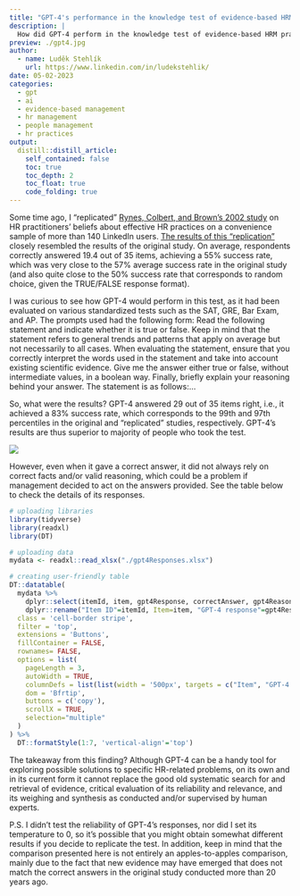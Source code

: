 ```yaml
---
title: "GPT-4's performance in the knowledge test of evidence-based HRM practices"
description: |
  How did GPT-4 perform in the knowledge test of evidence-based HRM practices? Let's check it out.
preview: ./gpt4.jpg
author:
  - name: Luděk Stehlík
    url: https://www.linkedin.com/in/ludekstehlik/
date: 05-02-2023
categories:
  - gpt
  - ai
  - evidence-based management
  - hr management
  - people management
  - hr practices
output:
  distill::distill_article:
    self_contained: false
    toc: true
    toc_depth: 2
    toc_float: true
    code_folding: true
---
```


Some time ago, I "replicated" [Rynes, Colbert, and Brown's 2002 study](https://psycnet.apa.org/record/2003-99255-001) on HR practitioners' beliefs about effective HR practices on a convenience sample of more than 140 LinkedIn users. [The results of this "replication"](https://blog-about-people-analytics.netlify.app/posts/2023-01-08-evidence-based-hrm-knowledge-test-results/) closely resembled the results of the original study. On average, respondents correctly answered 19.4 out of 35 items, achieving a 55% success rate, which was very close to the 57% average success rate in the original study (and also quite close to the 50% success rate that corresponds to random choice, given the TRUE/FALSE response format).

I was curious to see how GPT-4 would perform in this test, as it had been evaluated on various standardized tests such as the SAT, GRE, Bar Exam, and AP. The prompts used had the following form: Read the following statement and indicate whether it is true or false. Keep in mind that the statement refers to general trends and patterns that apply on average but not necessarily to all cases. When evaluating the statement, ensure that you correctly interpret the words used in the statement and take into account existing scientific evidence. Give me the answer either true or false, without intermediate values, in a boolean way. Finally, briefly explain your reasoning behind your answer. The statement is as follows:...

So, what were the results? GPT-4 answered 29 out of 35 items right, i.e., it achieved a 83% success rate, which corresponds to the 99th and 97th percentiles in the original and "replicated" studies, respectively. GPT-4's results are thus superior to majority of people who took the test.

<img src="./plot.png">

However, even when it gave a correct answer, it did not always rely on correct facts and/or valid reasoning, which could be a problem if management decided to act on the answers provided. See the table below to check the details of its responses.

```r

# uploading libraries
library(tidyverse)
library(readxl)
library(DT)

# uploading data
mydata <- readxl::read_xlsx("./gpt4Responses.xlsx")

# creating user-friendly table
DT::datatable(
  mydata %>% 
    dplyr::select(itemId, item, gpt4Response, correctAnswer, gpt4Reasoning, researchEvidence, possibleContingencies) %>%
    dplyr::rename("Item ID"=itemId, Item=item, "GPT-4 response"=gpt4Response, "Correct answer"=correctAnswer, "GPT-4 reasoning"=gpt4Reasoning, "Research evidence"=researchEvidence, "Possible contingencies"=possibleContingencies),
  class = 'cell-border stripe', 
  filter = 'top',
  extensions = 'Buttons',
  fillContainer = FALSE,
  rownames= FALSE,
  options = list(
    pageLength = 3,
    autoWidth = TRUE,
    columnDefs = list(list(width = '500px', targets = c("Item", "GPT-4 reasoning", "Research evidence", "Possible contingencies"))),
    dom = 'Bfrtip',
    buttons = c('copy'), 
    scrollX = TRUE, 
    selection="multiple"
  )
) %>%
  DT::formatStyle(1:7, 'vertical-align'='top')
```

The takeaway from this finding? Although GPT-4 can be a handy tool for exploring possible solutions to specific HR-related problems, on its own and in its current form it cannot replace the good old systematic search for and retrieval of evidence, critical evaluation of its reliability and relevance, and its weighing and synthesis as conducted and/or supervised by human experts.

P.S. I didn't test the reliability of GPT-4's responses, nor did I set its temperature to 0, so it's possible that you might obtain somewhat different results if you decide to replicate the test. In addition, keep in mind that the comparison presented here is not entirely an apples-to-apples comparison, mainly due to the fact that new evidence may have emerged that does not match the correct answers in the original study conducted more than 20 years ago.  



